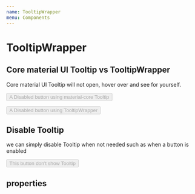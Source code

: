 ```yaml
---
name: TooltipWrapper
menu: Components
---
```



# TooltipWrapper

<Description of={TooltipWrapper} />

## Core material UI Tooltip vs TooltipWrapper

Core material UI Tooltip will not open, hover over and see for yourself.

<Playground>
  <Tooltip title={"Tooltip when button is disabled"}>
    <Button disabled={true} variant={"outlined"}>
      A Disabled button using material-core Tooltip
    </Button>
  </Tooltip>
  <p />
  <TooltipWrapper title={"Tooltip when button is disabled"}>
    <Button disabled={true} variant={"outlined"}>
      A Disabled button using TooltipWrapper
    </Button>
  </TooltipWrapper>
</Playground>

## Disable Tooltip

we can simply disable Tooltip when not needed such as when a button is enabled

<Playground>
  <TooltipWrapper title={"Tooltip when button is disabled"} disabled={true}>
    <Button disabled={false} variant={"outlined"}>
      This button don't show Tooltip
    </Button>
  </TooltipWrapper>
</Playground>

## properties

<Props of={TooltipWrapper} />
